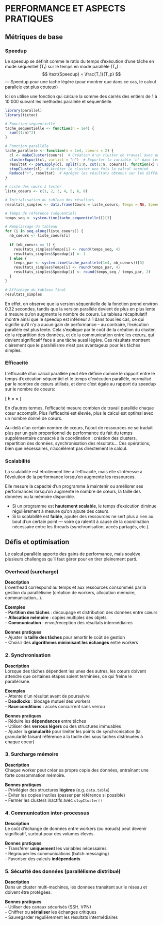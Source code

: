 # PERFORMANCE ET ASPECTS PRATIQUES 

## Métriques de base 

### Speedup

Le speedup se définit comme le ratio du temps d'exécution d'une tâche en mode séquentiel (T₁) sur le temps en mode parallèle (Tₚ) :
$$
\text{Speedup} = \frac{T_1}{T_p}
$$
--- Speedup pour une tache légère (pour montrer que dans ce cas, le calcul parallele est plus couteux)

Ici on utilise une fonction qui calcule la somme des carrés des entiers de 1 à 10 000 suivant les methodes parallele et sequentielle. 

```r

library(parallel)
library(tictoc)

# Fonction séquentielle
tache_sequentielle <- function(n = 1e4) {
  sum((1:n)^2)
}

# Fonction parallèle
tache_parallele <- function(n = 1e4, coeurs = 2) {
  cl <- makeCluster(coeurs)  # Création d'un cluster de travail avec un nombre spécifié
  clusterExport(cl, varlist = "n")  # Exporter la variable 'n' dans les processus du cluster
  resultat <- parLapply(cl, split(1:n, cut(1:n, coeurs)), function(x) sum(x^2))  # Calcul parallèle des carrés, chaque sous-ensemble 'x' est traité sur un cœur
  stopCluster(cl)  # Arrêter le cluster une fois le calcul terminé
  Reduce("+", resultat)  # Agréger les résultats obtenus sur les différents cœurs
}

# Liste des cœurs à tester
liste_coeurs <- c(1, 2, 3, 4, 5, 6, 8)

# Initialisation du tableau des résultats
resultats_simples <- data.frame(Cœurs = liste_coeurs, Temps = NA, Speedup = NA)

# Temps de référence (séquentiel)
temps_seq <- system.time(tache_sequentielle())[3]

# Remplissage du tableau
for (i in seq_along(liste_coeurs)) {
  nb_coeurs <- liste_coeurs[i]
  
  if (nb_coeurs == 1) {
    resultats_simples$Temps[i] <- round(temps_seq, 4)
    resultats_simples$Speedup[i] <- 1
  } else {
    temps_par <- system.time(tache_parallele(1e4, nb_coeurs))[3]
    resultats_simples$Temps[i] <- round(temps_par, 4)
    resultats_simples$Speedup[i] <- round(temps_seq / temps_par, 2)
  }
}

# Affichage du tableau final
resultats_simples

```
En effet, on observe que la version séquentielle de la fonction prend environ 0,32 secondes, tandis que la version parallèle devient de plus en plus lente à mesure qu’on augmente le nombre de cœurs. Le tableau récapitulatif montre ainsi que le speedup est inférieur à 1 dans tous les cas, ce qui signifie qu’il n’y a aucun gain de performance – au contraire, l'exécution parallèle est plus lente. Cela s’explique par le coût de la création du cluster, de la répartition des données, et de la communication entre les cœurs, qui devient significatif face à une tâche aussi légère. Ces résultats montrent clairement que le parallélisme n’est pas avantageux pour les tâches simples. 



### Efficacité

L'efficacité d'un calcul parallèle peut être définie comme le rapport entre le temps d'exécution séquentiel et le temps d'exécution parallèle, normalisé par le nombre de cœurs utilisés, et donc c'est égale au rapport du speedup sur le nombre de coeurs: 

\[
E = \frac{S}{N_{\text{coeurs}}} = \frac{T_{\text{par}} \times N_{\text{coeurs}}}{T_{\text{seq}}}
\]

En d'autres termes, l'efficacité mesure combien de travail parallèle chaque cœur accomplit. Plus l'efficacité est élevée, plus le calcul est optimal avec un nombre donné de cœurs. 

Au-delà d’un certain nombre de cœurs, l’ajout de ressources ne se traduit plus par un gain proportionnel de performance du fait du temps supplémentaire consacré à la coordination :
création des clusters, répartition des données, synchronisation des résultats… Ces opérations, bien que nécessaires, n'accélèrent pas directement le calcul.

### Scalabilité

La scalabilité est étroitement liée à l’efficacité, mais elle s’intéresse à l’évolution de la performance lorsqu’on augmente les ressources.

Elle mesure la capacité d’un programme à maintenir ou améliorer ses performances lorsqu’on augmente le nombre de cœurs, la taille des données ou la mémoire disponible.

- Si un programme est **hautement scalable**, le temps d’exécution diminue régulièrement à mesure qu’on ajoute des cœurs.
- Si la scalabilité est **faible**, ajouter des ressources ne sert plus à rien au bout d’un certain point — voire ça ralentit à cause de la coordination nécessaire entre les threads (synchronisation, accès partagés, etc.).

## Défis et optimisation

Le calcul parallèle apporte des gains de performance, mais soulève plusieurs challenges qu’il faut gérer pour en tirer pleinement parti.

### Overhead (surcharge)

**Description**  
L’overhead correspond au temps et aux ressources consommés par la gestion du parallélisme (création de workers, allocation mémoire, communication…).

**Exemples**  
- **Partition des tâches** : découpage et distribution des données entre cœurs  
- **Allocation mémoire** : copies multiples des objets  
- **Communication** : envoi/reception des résultats intermédiaires  

**Bonnes pratiques**  
- Ajuster la **taille des tâches** pour amortir le coût de gestion  
- Choisir des **algorithmes minimisant les échanges** entre workers  

### 2. Synchronisation

**Description**  
Lorsque des tâches dépendent les unes des autres, les cœurs doivent attendre que certaines étapes soient terminées, ce qui freine le parallélisme.

**Exemples**  
- Attente d’un résultat avant de poursuivre  
- **Deadlocks** : blocage mutuel des workers  
- **Race conditions** : accès concurrent sans verrou  

**Bonnes pratiques**  
- Réduire les **dépendances** entre tâches  
- Utiliser des **verrous légers** ou des structures immuables  
- Ajuster la **granularité** pour limiter les points de synchronisation  (la granularité faisant référence à la taolle des sous taches distrinuées à chaque coeur)

### 3. Surcharge mémoire

**Description**  
Chaque worker peut créer sa propre copie des données, entraînant une forte consommation mémoire.

**Bonnes pratiques**  
- Privilégier des structures **légères** (e.g. `data.table`)  
- Éviter les copies inutiles (passer par référence si possible)  
- Fermer les clusters inactifs avec `stopCluster()`  

### 4. Communication inter‑processus

**Description**  
Le coût d’échange de données entre workers (ou nœuds) peut devenir significatif, surtout pour des volumes élevés.

**Bonnes pratiques**  
- Transférer **uniquement** les variables nécessaires  
- Regrouper les communications (batch messaging)  
- Favoriser des calculs **indépendants**  

### 5. Sécurité des données (parallélisme distribué)

**Description**  
Dans un cluster multi‑machines, les données transitent sur le réseau et doivent être protégées.

**Bonnes pratiques**  
- Utiliser des canaux sécurisés (SSH, VPN)  
- Chiffrer ou **sérialiser** les échanges critiques  
- Sauvegarder régulièrement les résultats intermédiaires  
